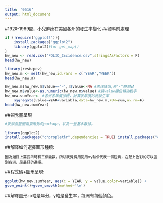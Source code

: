 ```yaml
---
title: '0516'
output: html_document
---
```

#1928-1969間，小兒麻痺在美國各州的發生率變化
##資料前處理
```r
if (!require('ggplot2')){
    install.packages("ggplot2")
    library(ggplot2)#for get_map()
}
hw_new <- read.csv("POLIO_Incidence.csv",stringsAsFactors = F)
head(hw_new)

library(reshape2) 
hw_new.m <- melt(hw_new,id.vars = c('YEAR','WEEK')) 
head(hw_new.m)

hw_new.m[hw_new.m$value=="-",]$value<-NA #處理缺值,將"-"轉為NA
hw_new.m$value<-as.numeric(hw_new.m$value) #將value欄位轉為數字
hw_new.sumYear<- #各州各年度加總，計算該年度的總發生率
    aggregate(value~YEAR+variable,data=hw_new.m,FUN=sum,na.rm=F)
head(hw_new.sumYear)

```
##視覺畫呈現 
```r
#安裝面量圖需要用到的package，以及一些基本數據。

library(ggplot2)
install.packages("choroplethr",dependencies = TRUE) install.packages("choroplethrMaps")


```
##解釋如何選擇圖形種類:
```
因為題目上需要同時有三個變數，所以我覺得用使用xy軸個代表一個性質，在配上色彩的可以區別各洲，是最好的選擇。
```
##程式碼+圖形呈現:
```r
ggplot(hw_new.sumYear, aes(x = YEAR, y = value,color=variable)) +
geom_point()+geom_smooth(method='lm')
```
##解釋圖形:
x軸是年分，y軸是發生率，每洲有每個顏色。



